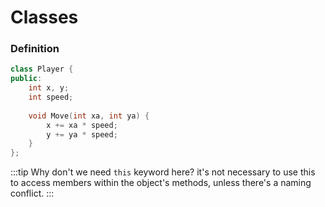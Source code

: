 # Classes

### Definition

```cpp
class Player {
public:
    int x, y;
    int speed;
    
    void Move(int xa, int ya) {
        x += xa * speed; 
        y += ya * speed;
    }
};
```

:::tip Why don't we need `this` keyword here?
it's not necessary to use this to access members within the object's methods, unless there's a naming conflict.
:::